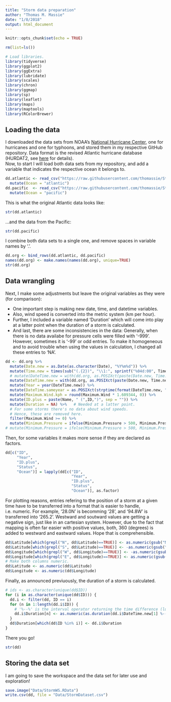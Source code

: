 ```yaml
---
title: "Storm data preparation"
author: "Thomas M. Massie"
date: "1/8/2018"
output: html_document
---
```



```r
knitr::opts_chunk$set(echo = TRUE)
```


```r
rm(list=ls())
```


```r
# Load libraries.
library(tidyverse)
library(ggplot2)
library(ggExtra)
library(lubridate)
library(scales)
library(chron)
library(ggmap)
library(sp)
library(leaflet)
library(maps)
library(maptools)
library(RColorBrewer)
```




## Loading the data

I downloaded the data sets from NOAA's [National Hurricane Center](http://www.nhc.noaa.gov/data/#hurdat), one for hurricanes and one for typhoons, and stored them in my respective GitHub repository. Data format is the revised Atlantic hurricane database (HURDAT2, see [here](http://www.aoml.noaa.gov/hrd/hurdat/Data_Storm.html) for details).  
Now, to start I will load both data sets from my repository, and add a variable that indicates the respective ocean it belongs to.
```r
dd.atlantic <- read_csv("https://raw.githubusercontent.com/thomassie/Storms/master/Data/atlantic.csv?token=AFYWCm0CTFVvcnJCMs2F3z0u0Ce_ditGks5aXIiEwA%3D%3D") %>%
  mutate(Ocean = "atlantic")
dd.pacific  <- read_csv("https://raw.githubusercontent.com/thomassie/Storms/master/Data/pacific.csv?token=AFYWCuigbUpPM8d8V93uIzgYr-aat70Eks5aXIlcwA%3D%3D") %>%
  mutate(Ocean = "pacific")
```

This is what the original Atlantic data looks like:
```r
str(dd.atlantic)
```

...and the data from the Pacific:
```r
str(dd.pacific)
```

I combine both data sets to a single one, and remove spaces in variable names by '.'.
```r
dd.org <- bind_rows(dd.atlantic, dd.pacific)
names(dd.org) <- make.names(names(dd.org), unique=TRUE)
str(dd.org)
```



## Data wrangling

Next, I make some adjustments but leave the original variables as they were (for comparison): 

- One important step is making new date, time, and datetime variables. 
- Also, wind speed is converted into the metric system (km per hour). 
- Further, I included a variable named 'Duration' which will come into play at a latter point when the duration of a storm is calculated. 
- And last, there are some inconsistencies in the data: Generally, when there is no data availabe for pressure cells were filled with '-999'. However, sometimes it is '-99' or odd entries. To make it homogeneous and to avoid trouble when using the values in calculation, I changed all these entries to 'NA'.
```r
dd <- dd.org %>%
  mutate(Date.new = as.Date(as.character(Date), "%Y%m%d")) %>%
  mutate(Time.new = times(sub("(.{2})", "\\1:", sprintf("%04d:00", Time)))) %>%
  # mutate(DateTime.new = with(dd.org, as.POSIXct(paste(Date.new, Time.new)))) %>%
  mutate(DateTime.new = with(dd.org, as.POSIXct(paste(Date.new, Time.new)))) %>%
  mutate(Year = year(DateTime.new)) %>%
  mutate(DateTime.sameyear = as.POSIXct(strptime(format(DateTime.new, "%m/%d %H:%M:%S"), "%m/%d %H:%M:%S"))) %>%
  mutate(Maximum.Wind.kph = round(Maximum.Wind * 1.609344, 0)) %>%
  mutate(ID.plus = paste(Name, " (",ID,")", sep = "")) %>%
  mutate(Duration = NA) %>%   # Needed at a latter point.
  # For some storms there's no data about wind speeds.
  # Hence, these are removed here.
  filter(Maximum.Wind >= 0) %>%
  mutate(Minimum.Pressure = ifelse(Minimum.Pressure > 500, Minimum.Pressure, NA))
# mutate(Minimum.Pressure = ifelse(Minimum.Pressure > 500, Minimum.Pressure, -999)) 
```

Then, for some variables it makes more sense if they are declared as factors.
```r
dd[c("ID", 
     "Year",
     "ID.plus",
     "Status",
     "Ocean")] = lapply(dd[c("ID", 
                             "Year",
                             "ID.plus",
                             "Status",
                             "Ocean")], as.factor)
```


For plotting reasons, entries refering to the position of a storm at a given time have to be transferred into a format that is easier to handle, i.e. numeric. For example, '28.0N' is becomming '28', and '94.8W' is transferred into '265.2'. Westward and soutward values are getting a negative sign, just like in an cartesian system. However, due to the fact that mapping is often far easier with positive values, both, 360 (degrees) is added to westward and eastward values. Hope that is comprehensible. 
```r
dd$Latitude[which(grepl("N", dd$Latitude)==TRUE)] <- as.numeric(gsub("N", "", dd$Latitude[which(grepl("N", dd$Latitude)==TRUE)]))
dd$Latitude[which(grepl("S", dd$Latitude)==TRUE)] <- -as.numeric(gsub("S", "", dd$Latitude[which(grepl("S", dd$Latitude)==TRUE)]))
dd$Longitude[which(grepl("W", dd$Longitude)==TRUE)] <- -as.numeric(gsub("W", "", dd$Longitude[which(grepl("W", dd$Longitude)==TRUE)])) + 360
dd$Longitude[which(grepl("E", dd$Longitude)==TRUE)] <- as.numeric(gsub("E", "", dd$Longitude[which(grepl("E", dd$Longitude)==TRUE)])) + 360
# Make both columns numeric.
dd$Latitude <- as.numeric(dd$Latitude)
dd$Longitude <- as.numeric(dd$Longitude)
```


Finally, as announced previuously, the duration of a storm is calculated.
```r
# ids <- as.character(unique(dd$ID))
for (i in as.character(unique(dd$ID))) {
  dd.i <- filter(dd, ID == i)
  for (n in 1:length(dd.i$ID)) {
    # '%--%' is the interval operator returning the time difference (lubridate).
    dd.i$Duration[n] <- as.numeric(as.duration(dd.i$DateTime.new[1] %--% dd.i$DateTime.new[n]))/60/60/24
  }
  dd$Duration[which(dd$ID %in% i)] <- dd.i$Duration
}
```

There you go! 
```r
str(dd)
```



## Storing the data set

I am going to save the workspace and the data set for later use and exploration!
```r
save.image("Data/StormWS.RData")
write.csv(dd, file = "Data/StormDataset.csv")
```












